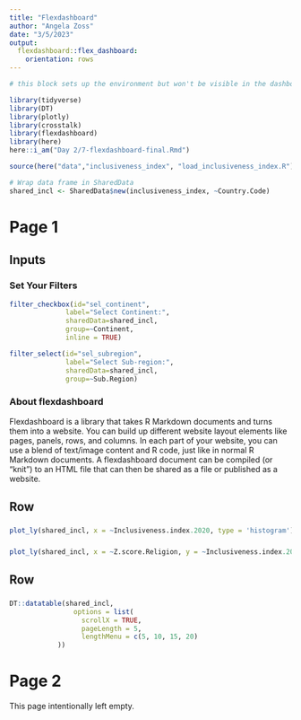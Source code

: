 ```yaml
---
title: "Flexdashboard"
author: "Angela Zoss"
date: "3/5/2023"
output: 
  flexdashboard::flex_dashboard:
    orientation: rows
---
```


```r

# this block sets up the environment but won't be visible in the dashboard

library(tidyverse)
library(DT)
library(plotly)
library(crosstalk)
library(flexdashboard)
library(here)
here::i_am("Day 2/7-flexdashboard-final.Rmd")

source(here("data","inclusiveness_index", "load_inclusiveness_index.R"))

# Wrap data frame in SharedData
shared_incl <- SharedData$new(inclusiveness_index, ~Country.Code)

```

<!-- check out https://matt-dray.github.io/earl18-crosstalk/04_leaflet-flexdash-dt-crosstalk.html -->

Page 1
=================

Inputs {.sidebar}
-----------------------------------------------------------------------

### Set Your Filters

```r

filter_checkbox(id="sel_continent",
              label="Select Continent:",
              sharedData=shared_incl,
              group=~Continent,
              inline = TRUE)

filter_select(id="sel_subregion",
              label="Select Sub-region:",
              sharedData=shared_incl,
              group=~Sub.Region)

```

### About flexdashboard

Flexdashboard is a library that takes R Markdown documents and turns them into a website. You can build up different website layout elements like pages, panels, rows, and columns. In each part of your website, you can use a blend of text/image content and R code, just like in normal R Markdown documents. A flexdashboard document can be compiled (or "knit") to an HTML file that can then be shared as a file or published as a website.

Row
-----------------------------------------------------------------------

### {data-width=500}
    
```r

plot_ly(shared_incl, x = ~Inclusiveness.index.2020, type = 'histogram')

```

### {data-width=500}
```r

plot_ly(shared_incl, x = ~Z.score.Religion, y = ~Inclusiveness.index.2020, color = ~Continent)

```

Row
-----------------------------------------------------------------------

### {}
    
```r

DT::datatable(shared_incl, 
                options = list(
                  scrollX = TRUE,
                  pageLength = 5,
                  lengthMenu = c(5, 10, 15, 20)
            ))

```
   
Page 2
=================

This page intentionally left empty.
